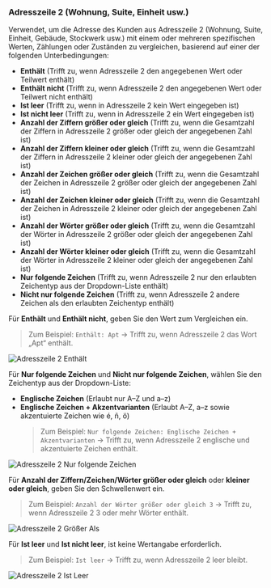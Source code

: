 ### Adresszeile 2 (Wohnung, Suite, Einheit usw.)

Verwendet, um die Adresse des Kunden aus Adresszeile 2 (Wohnung, Suite, Einheit, Gebäude, Stockwerk usw.) mit einem oder mehreren spezifischen Werten, Zählungen oder Zuständen zu vergleichen, basierend auf einer der folgenden Unterbedingungen:

- **Enthält** (Trifft zu, wenn Adresszeile 2 den angegebenen Wert oder Teilwert enthält)
- **Enthält nicht** (Trifft zu, wenn Adresszeile 2 den angegebenen Wert oder Teilwert nicht enthält)
- **Ist leer** (Trifft zu, wenn in Adresszeile 2 kein Wert eingegeben ist)
- **Ist nicht leer** (Trifft zu, wenn in Adresszeile 2 ein Wert eingegeben ist)
- **Anzahl der Ziffern größer oder gleich** (Trifft zu, wenn die Gesamtzahl der Ziffern in Adresszeile 2 größer oder gleich der angegebenen Zahl ist)
- **Anzahl der Ziffern kleiner oder gleich** (Trifft zu, wenn die Gesamtzahl der Ziffern in Adresszeile 2 kleiner oder gleich der angegebenen Zahl ist)
- **Anzahl der Zeichen größer oder gleich** (Trifft zu, wenn die Gesamtzahl der Zeichen in Adresszeile 2 größer oder gleich der angegebenen Zahl ist)
- **Anzahl der Zeichen kleiner oder gleich** (Trifft zu, wenn die Gesamtzahl der Zeichen in Adresszeile 2 kleiner oder gleich der angegebenen Zahl ist)
- **Anzahl der Wörter größer oder gleich** (Trifft zu, wenn die Gesamtzahl der Wörter in Adresszeile 2 größer oder gleich der angegebenen Zahl ist)
- **Anzahl der Wörter kleiner oder gleich** (Trifft zu, wenn die Gesamtzahl der Wörter in Adresszeile 2 kleiner oder gleich der angegebenen Zahl ist)
- **Nur folgende Zeichen** (Trifft zu, wenn Adresszeile 2 nur den erlaubten Zeichentyp aus der Dropdown-Liste enthält)
- **Nicht nur folgende Zeichen** (Trifft zu, wenn Adresszeile 2 andere Zeichen als den erlaubten Zeichentyp enthält)

Für **Enthält** und **Enthält nicht**, geben Sie den Wert zum Vergleichen ein.

> Zum Beispiel: `Enthält: Apt` → Trifft zu, wenn Adresszeile 2 das Wort „Apt“ enthält.

<img
  src="/images/essentials/condition-sets/address2-contains.webp"
  alt="Adresszeile 2 Enthält"
/>

Für **Nur folgende Zeichen** und **Nicht nur folgende Zeichen**, wählen Sie den Zeichentyp aus der Dropdown-Liste:

- **Englische Zeichen** (Erlaubt nur A–Z und a–z)
- **Englische Zeichen + Akzentvarianten** (Erlaubt A–Z, a–z sowie akzentuierte Zeichen wie é, ñ, ö)
  > Zum Beispiel: `Nur folgende Zeichen: Englische Zeichen + Akzentvarianten` → Trifft zu, wenn Adresszeile 2 englische und akzentuierte Zeichen enthält.

<img
  src="/images/essentials/condition-sets/address2-has-only.webp"
  alt="Adresszeile 2 Nur folgende Zeichen"
/>

Für **Anzahl der Ziffern/Zeichen/Wörter größer oder gleich** oder **kleiner oder gleich**, geben Sie den Schwellenwert ein.

> Zum Beispiel: `Anzahl der Wörter größer oder gleich 3` → Trifft zu, wenn Adresszeile 2 3 oder mehr Wörter enthält.

<img
  src="/images/essentials/condition-sets/address2-greater-than.webp"
  alt="Adresszeile 2 Größer Als"
/>

Für **Ist leer** und **Ist nicht leer**, ist keine Wertangabe erforderlich.

> Zum Beispiel: `Ist leer` → Trifft zu, wenn Adresszeile 2 leer bleibt.

<img
  src="/images/essentials/condition-sets/address2-is-empty.webp"
  alt="Adresszeile 2 Ist Leer"
/>
